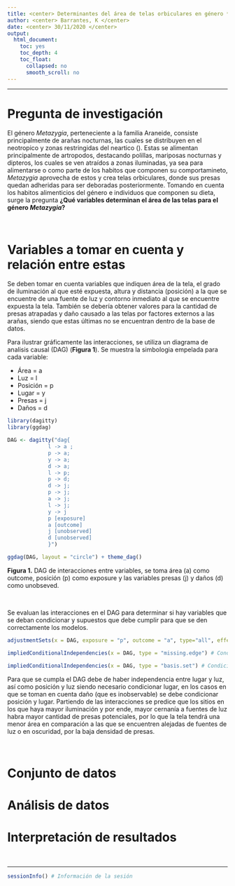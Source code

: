 ```yaml
---
title: <center> Determinantes del área de telas orbiculares en género *Metazygia* (Araneidae) en zona urbana </center>
author: <center> Barrantes, K </center>
date: <center> 30/11/2020 </center>
output:
  html_document:
    toc: yes
    toc_depth: 4
    toc_float:
      collapsed: no
      smooth_scroll: no
---
```


---

# Pregunta de investigación

El género *Metazygia*, perteneciente a la familia Araneide, consiste principalmente de arañas nocturnas, las cuales se distribuyen en el neotropico y zonas restringidas del neartico (). Estas se alimentan principalmente de artropodos, destacando polillas, mariposas nocturnas y dipteros, los cuales se ven atraídos a zonas iluminadas, ya sea para alimentarse o como parte de los habitos que componen su comportamineto, *Metazygia* aprovecha de estos y crea telas orbiculares, donde sus presas quedan adheridas para ser deboradas posteriormente. 
Tomando en cuenta los habitos alimenticios del género e individuos que componen su dieta, surge la pregunta **¿Qué variables determinan el área de las telas para el género *Metazygia*?**

&nbsp;

# Variables a tomar en cuenta y relación entre estas

Se deben tomar en cuenta variables que indiquen área de la tela, el grado de iluminación al que esté expuesta, altura y distancia (posición) a la que se encuentre de una fuente de luz y contorno inmediato al que se encuentre expuesta la tela. También se debería obtener valores para la cantidad de presas atrapadas y daño causado a las telas por factores externos a las arañas, siendo que estas últimas no se encuentran dentro de la base de datos.

Para ilustrar gráficamente las interacciones, se utiliza un diagrama de analisis causal (DAG) (**Figura 1**). Se muestra la simbologia empelada para cada variable:

- Área = a
- Luz = l
- Posición = p
- Lugar = y
- Presas = j
- Daños = d

```r
library(dagitty)
library(ggdag)

DAG <- dagitty("dag{
             l -> a ;
             p -> a;
             y -> a;
             d -> a;
             l -> p;
             p -> d;
             d -> j;
             p -> j;
             a -> j;
             l -> j;
             y -> j
             p [exposure]
             a [outcome]
             j [unobserved]
             d [unobserved]
             }")

ggdag(DAG, layout = "circle") + theme_dag() 

```

**Figura 1.** DAG de interacciones entre variables, se toma área (a) como outcome, posición (p) como exposure y las variables presas (j) y daños (d) como unobseved.

&nbsp;

Se evaluan las interacciones en el DAG para determinar si hay variables que se deban condicionar y supuestos que debe cumplir para que se den correctamente los modelos.

```r

adjustmentSets(x = DAG, exposure = "p", outcome = "a", type="all", effect = "total") # El DAG sugire condicionar "l" y "y" 

impliedConditionalIndependencies(x = DAG, type = "missing.edge") # Condiciones de independencia para que se cumpla el modelo

impliedConditionalIndependencies(x = DAG, type = "basis.set") # Condiciones de independencia para que se cumpla el modelo

```

Para que se cumpla el DAG debe de haber independencia entre lugar y luz, así como posición y luz
siendo necesario condicionar lugar, en los casos en que se toman en cuenta daño (que es inobservable)
se debe condicionar posición y lugar. Partiendo de las interacciones se predice que los sitios en los que haya mayor iluminación y por ende, mayor cernanía a fuentes de luz habra mayor cantidad de presas potenciales, por lo que la tela tendrá una menor área en comparación a las que se encuentren alejadas de fuentes de luz o en oscuridad, por la baja densidad de presas.

&nbsp;

# Conjunto de datos


# Análisis de datos


# Interpretación de resultados


&nbsp;

---
```r
sessionInfo() # Información de la sesión
```